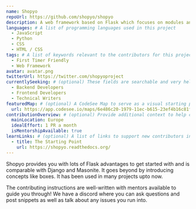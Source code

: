 ```yaml
---
name: Shopyo
repoUrl: https://github.com/shopyo/shopyo
description: A web framework based on Flask which focuses on modules and confers Django advantages
languages: # A list of programming languages used in this project
  - JavaScript
  - Python
  - CSS
  - HTML / CSS
tags: # A list of keywords relevant to the contributors for this project
  - First Timer Friendly
  - Web Framework
avatar: avatar.png
twitterUrl: https://twitter.com/shopyoproject
currentlySeeking: # (optional) These fields are searchable and very helpful for contributors to match well with your project
  - Backend Developers
  - Frontend Developers
  - Technical Writers
featuredMap: # (optional) A CodeSee Map to serve as a visual starting point for contributors
  url: https://app.codesee.io/maps/6e486c20-1979-11ec-b615-23ef4b16c81f
contributionOverview: # (optional) Provide additional context to help contributors match well with your project
  mainLocation: Europe
  idealEffort: 1 PR a month
  isMentorshipAvailable: true
learnLinks: # (optional) A list of links to support new contributors in learning about your project and tech stack and culture / community
  - title: The Starting Point
    url: https://shopyo.readthedocs.org/
---
```


<!-- Divide your content into sections using our handy shortcodes. Each section is optional -->

<Overview>

Shopyo provides you with lots of Flask advantages to get started with and is comparable with Django and Masonite. It goes beyond by introducing concepts like boxes. It has been used in many projects upto now.

</Overview>

<Contributing>

The contributing instructions are well-written with mentors available to guide you through! We have a discord where you can ask questions and post snippets as well as talk about any issues you run into.

</Contributing>
